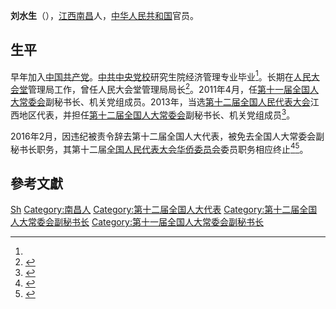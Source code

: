 '''刘水生'''（{{bd|1955年|9月||}}），[[江西|江西]][[南昌|南昌]]人，[[中华人民共和国|中华人民共和国]]官员。

==生平==
早年加入[[中国共产党|中国共产党]]。[[中共中央党校|中共中央党校]]研究生院经济管理专业毕业<ref name=xinxi/>。长期在[[人民大会堂|人民大会堂]]管理局工作，曾任人民大会堂管理局局长<ref>{{Cite web  |url =http://news.163.com/16/0224/20/BGK7L01400014SEH.html  |title =解密人民大会堂管理局:多任局长亲历"重大事件"  |author =  |date =2016-02-24  |publisher =网易  |language =  |accessdate =  |quote =  |archive-url =https://web.archive.org/web/20180226211652/http://news.163.com/16/0224/20/BGK7L01400014SEH.html  |archive-date =2018-02-26  |dead-url =yes  }}</ref>。2011年4月，任[[第十一届全国人大常委会|第十一届全国人大常委会]]副秘书长、机关党组成员。2013年，当选[[第十二届全国人民代表大会|第十二届全国人民代表大会]]江西地区代表，并担任[[第十二届全国人大常委会|第十二届全国人大常委会]]副秘书长、机关党组成员<ref name=xinxi>{{cite news|title=全国人大代表信息-刘水生|url=http://210.82.31.1:8084/delegate/viewDelegate.action?dbid=121110|accessdate=2013-04-05|newspaper=全国人大网|deadurl=yes|archiveurl=https://web.archive.org/web/20130713114651/http://www.npc.gov.cn/delegate/viewDelegate.action?dbid=121110|archivedate=2013-07-13}}</ref>。

2016年2月，因违纪被责令辞去第十二届全国人大代表，被免去全国人大常委会副秘书长职务，其第十二届[[全国人民代表大会华侨委员会|全国人民代表大会华侨委员会]]委员职务相应终止<ref>{{cite news|title=第十二届全国人民代表大会常务委员会代表资格审查委员会关于个别代表的代表资格的报告（2016年2月26日第十二届全国人民代表大会常务委员会第十九次会议通过）|url=http://www.npc.gov.cn/wxzl/gongbao/2016-06/03/content_1993633.htm|accessdate=2016-07-25|newspaper=中国人大网|archive-date=2016-08-28|archive-url=https://web.archive.org/web/20160828185757/http://www.npc.gov.cn/wxzl/gongbao/2016-06/03/content_1993633.htm|dead-url=no}}</ref><ref>{{cite web|accessdate=2016-02-23|url=http://www.thepaper.cn/newsDetail_forward_1434977|title=全国人大常委会副秘书长刘水生辞去第十二届全国人大代表职务|publisher=澎湃新闻|archive-date=2017-08-13|archive-url=https://web.archive.org/web/20170813123703/http://www.thepaper.cn/newsDetail_forward_1434977|dead-url=no}}</ref>。

==參考文獻==
{{reflist}}

{{China-poli-bio-stub}}
{{中共十八大到十九大期间的反腐败工作}}
{{DEFAULTSORT:Liu刘}}
[[Category:刘姓|Sh]]
[[Category:南昌人|Category:南昌人]]
[[Category:第十二届全国人大代表|Category:第十二届全国人大代表]]
[[Category:第十二届全国人大常委会副秘书长|Category:第十二届全国人大常委会副秘书长]]
[[Category:第十一届全国人大常委会副秘书长|Category:第十一届全国人大常委会副秘书长]]